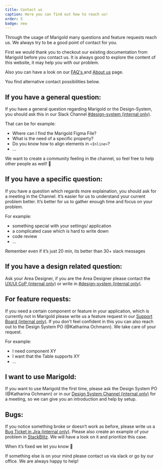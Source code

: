 ```yaml
---
title: Contact us
caption: Here you can find out how to reach us!
order: 5
badge: new
---
```


Through the usage of Marigold many questions and feature requests reach us. We always try to be a good point of contact for you.

First we would thank you to checkout our existing documentation from Marigold before you contact us. It is always good to explore the content of this website, it may help you with our problem.

Also you can have a look on our [FAQ's ](./faq) and [About us](./about) page.

You find alternative contact possibilities below.

## If you have a general question:

If you have a general question regarding Marigold or the Design-System, you should ask this in our Slack Channel [#design-system (internal only)](https://reservix.slack.com/archives/C02727BNZ3J).

That can be for example:

- Where can I find the Marigold Figma File?
- What is the need of a specific property?
- Do you know how to align elements in `<Inline>`?
- ...

We want to create a community feeling in the channel, so feel free to help other people as well! 🙂

## If you have a specific question:

If you have a question which regards more explaination, you should ask for a meeting in the Channel. It’s easier for us to understand your current problem better. It’s better for us to gather enough time and focus on your problem.

For example:

- something special with your settings/ application
- a complicated case which is hard to write down
- code review
- ...

<Message messageTitle="Notice" variant="info">
  Remember even if it’s just 20 min, its better than 30+ slack messages
</Message>

## If you have a design related question:

Ask your Area Designer, if you are the Area Designer please contact the [UX/UI CoP (internal only)](https://reservix.slack.com/archives/CC1KW68KZ) or write in [#design-system (internal only)](https://reservix.slack.com/archives/C02727BNZ3J).

## For feature requests:

If you need a certain component or feature in your application, which is currently not in Marigold please write us a feature request in our [Support Board (internal only)](https://reservix.atlassian.net/servicedesk/customer/portal/77). If you don't feel confident in this you can also reach out to the Design System PO (@Katharina Ochmann). We take care of your request.

For example:

- I need component XY
- I want that the Table supports XY
- ...

## I want to use Marigold:

If you want to use Marigold the first time, please ask the Design System PO (@Katharina Ochmann) or in our [Design System Channel (internal only)](https://reservix.slack.com/archives/C02727BNZ3J) for a meeting, so we can give you an introduction and help by setup.

## Bugs:

If you notice something broke or doesn’t work as before, please write us a [Bug Ticket in Jira (internal only)](https://reservix.atlassian.net/servicedesk/customer/portal/77). Please also create an example of your problem in [StackBlitz](https://stackblitz.com/github/marigold-ui/starter). We will have a look on it and prioritize this case.

When it’s fixed we let you know 🙂

<Message messageTitle="One thing left!" variant="info">
  If something else is on your mind please contact us via slack or go by our
  office. We are always happy to help!
</Message>
